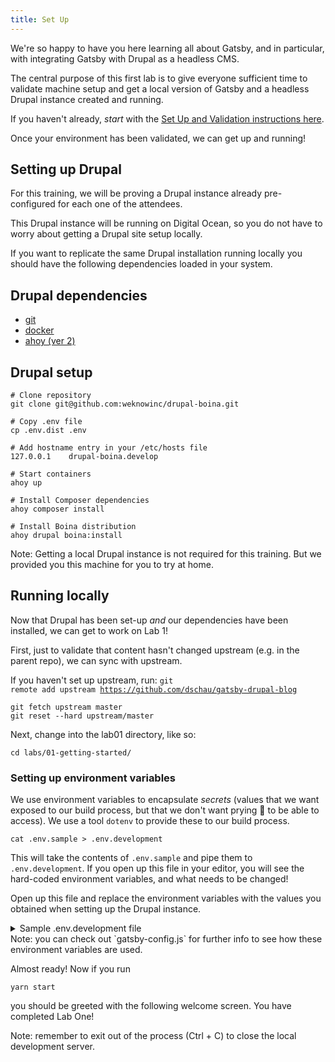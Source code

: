 ```yaml
---
title: Set Up
---
```



We're so happy to have you here learning all about Gatsby, and in particular, with integrating Gatsby with Drupal as a headless CMS.

The central purpose of this first lab is to give everyone sufficient time to validate machine setup and get a local version of Gatsby and a headless Drupal instance created and running.

If you haven't already, *start* with the [Set Up and Validation instructions here](/set-up/).

Once your environment has been validated, we can get up and running!

## Setting up Drupal

<!-- TODO: Jesus -->

For this training, we will be proving a Drupal instance already pre-configured for each one of the attendees.

This Drupal instance will be running on Digital Ocean, so you do not have to worry about getting a Drupal site setup locally.

If you want to replicate the same Drupal installation running locally you should have the following dependencies loaded in your system.

## Drupal dependencies
* [git](https://git-scm.com/)
* [docker](https://www.docker.com/)
* [ahoy (ver 2)](https://github.com/ahoy-cli/ahoy)

## Drupal setup

```shell
# Clone repository
git clone git@github.com:weknowinc/drupal-boina.git

# Copy .env file
cp .env.dist .env

# Add hostname entry in your /etc/hosts file
127.0.0.1    drupal-boina.develop

# Start containers
ahoy up

# Install Composer dependencies
ahoy composer install

# Install Boina distribution
ahoy drupal boina:install
```

<Alert type="warn">Note: Getting a local Drupal instance is not required for this training. But we provided you this machine for you to try at home.</Alert>

## Running locally

Now that Drupal has been set-up _and_ our dependencies have been installed, we can get to work on Lab 1!

First, just to validate that content hasn't changed upstream (e.g. in the parent repo), we can sync with upstream.

<Alert type="info">If you haven't set up upstream, run: <code>git remote add upstream https://github.com/dschau/gatsby-drupal-blog</code></Alert>

```shell
git fetch upstream master
git reset --hard upstream/master
```

Next, change into the lab01 directory, like so:

```shell
cd labs/01-getting-started/
```

### Setting up environment variables

We use environment variables to encapsulate _secrets_ (values that we want exposed to our build process, but that we don't want prying 👀 to be able to access). We use a tool `dotenv` to provide these to our build process.

```shell
cat .env.sample > .env.development
```

This will take the contents of `.env.sample` and pipe them to `.env.development`. If you open up this file in your editor, you will see the hard-coded environment variables, and what needs to be changed!

Open up this file and replace the environment variables with the values you obtained when setting up the Drupal instance.

<details>
  <summary>
    Sample .env.development file
  </summary>

  ```shell
  DRUPAL_USERNAME=your-usernmae
  DRUPAL_PASSWORD=hunter2
  ```
</details>

<Alert type="info">
  Note: you can check out `gatsby-config.js` for further info to see how these environment variables are used.
</Alert>

Almost ready! Now if you run

```shell
yarn start
```

you should be greeted with the following welcome screen. You have completed Lab One!

<!-- TODO: have them set up a component and import it -->

<!-- TODO: Insert Lab One Image -->

<Alert type="warn">Note: remember to exit out of the process (Ctrl + C) to close the local development server.</Alert>
